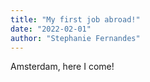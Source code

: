 ---
title: "My first job abroad!"
date: "2022-02-01"
author: "Stephanie Fernandes"
---

Amsterdam, here I come!
